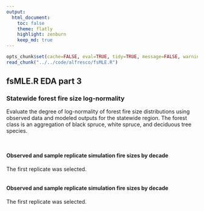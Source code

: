 ```yaml
---
output:
  html_document:
    toc: false
    theme: flatly
    highlight: zenburn
    keep_md: true
---
```


```r
opts_chunk$set(cache=FALSE, eval=TRUE, tidy=TRUE, message=FALSE, warning=FALSE, dpi=300, fig.height=7, fig.width=10.5)
read_chunk("../../code/alfresco/fsMLE.R")
```

##
##
## fsMLE.R EDA part 3
### Statewide forest fire size log-normality

Evaluate the degree of log-normality of forest fire size distributions using observed data and modeled outputs for the statewide region.
The forest class is an aggregation of black spruce, white spruce, and deciduous tree species.

```r
```

```r
```

#### Observed and sample replicate simulation fire sizes by decade

The first replicate was selected.

```r
```

#### Observed and sample replicate simulation fire sizes by decade

The first replicate was selected.

```r
```

